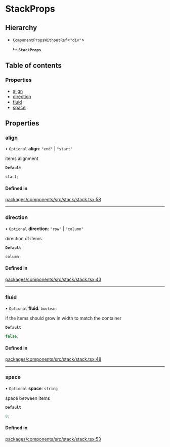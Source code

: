 # StackProps

## Hierarchy

- `ComponentPropsWithoutRef`\<`"div"`\>

  ↳ **`StackProps`**

## Table of contents

### Properties

- [align](StackProps.md#align)
- [direction](StackProps.md#direction)
- [fluid](StackProps.md#fluid)
- [space](StackProps.md#space)

## Properties

### align

• `Optional` **align**: `"end"` \| `"start"`

items alignment

**`Default`**

```ts
start;
```

#### Defined in

[packages/components/src/stack/stack.tsx:58](https://github.com/vtex/shoreline/blob/9b5214c2f/packages/components/src/stack/stack.tsx#L58)

---

### direction

• `Optional` **direction**: `"row"` \| `"column"`

direction of items

**`Default`**

```ts
column;
```

#### Defined in

[packages/components/src/stack/stack.tsx:43](https://github.com/vtex/shoreline/blob/9b5214c2f/packages/components/src/stack/stack.tsx#L43)

---

### fluid

• `Optional` **fluid**: `boolean`

if the items should grow in width to match the container

**`Default`**

```ts
false;
```

#### Defined in

[packages/components/src/stack/stack.tsx:48](https://github.com/vtex/shoreline/blob/9b5214c2f/packages/components/src/stack/stack.tsx#L48)

---

### space

• `Optional` **space**: `string`

space between items

**`Default`**

```ts
0;
```

#### Defined in

[packages/components/src/stack/stack.tsx:53](https://github.com/vtex/shoreline/blob/9b5214c2f/packages/components/src/stack/stack.tsx#L53)
